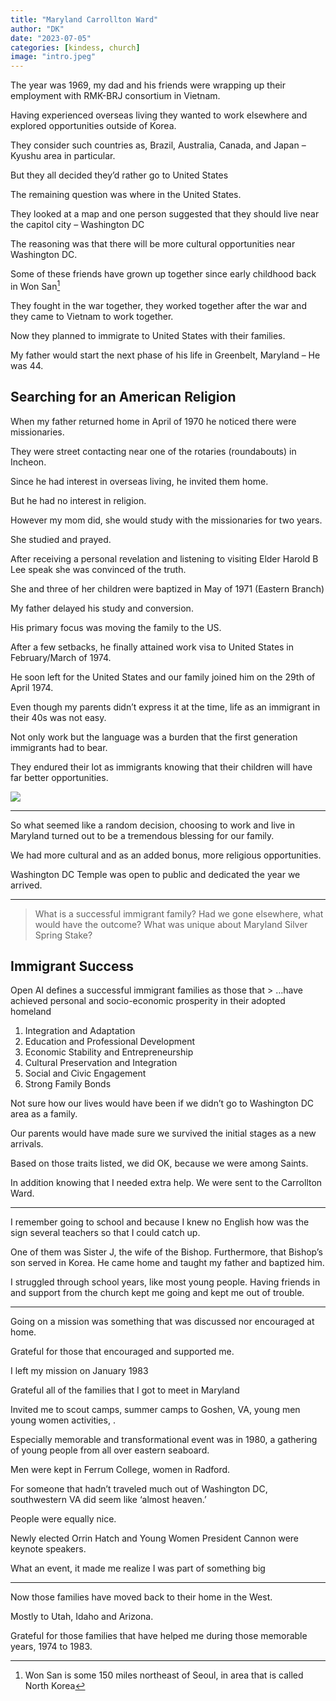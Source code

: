 ```yaml
---
title: "Maryland Carrollton Ward"
author: "DK"
date: "2023-07-05"
categories: [kindess, church]
image: "intro.jpeg"
---
```


The year was 1969, my dad and his friends were wrapping up their employment with RMK-BRJ consortium in Vietnam.

Having experienced overseas living they wanted to work elsewhere and explored opportunities outside of Korea.

They consider such countries as, Brazil, Australia, Canada, and Japan -- Kyushu area in particular.

But they all decided they'd rather go to United States

The remaining question was where in the United States.

They looked at a map and one person suggested that they should live near the capitol city -- Washington DC

The reasoning was that there will be more cultural opportunities near Washington DC.

Some of these friends have grown up together since early childhood back in Won San[^1]

[^1]: Won San is some 150 miles northeast of Seoul, in area that is called North Korea

They fought in the war together, they worked together after the war and they came to Vietnam to work together.

Now they planned to immigrate to United States with their families.

My father would start the next phase of his life in Greenbelt, Maryland -- He was 44.

## Searching for an American Religion

When my father returned home in April of 1970 he noticed there were missionaries.

They were street contacting near one of the rotaries (roundabouts) in Incheon.

Since he had interest in overseas living, he invited them home.

But he had no interest in religion.

However my mom did, she would study with the missionaries for two years.

She studied and prayed.

After receiving a personal revelation and listening to visiting Elder Harold B Lee speak she was convinced of the truth.

She and three of her children were baptized in May of 1971 (Eastern Branch)

My father delayed his study and conversion.

His primary focus was moving the family to the US.

After a few setbacks, he finally attained work visa to United States in February/March of 1974.

He soon left for the United States and our family joined him on the 29th of April 1974.

Even though my parents didn't express it at the time, life as an immigrant in their 40s was not easy.

Not only work but the language was a burden that the first generation immigrants had to bear.

They endured their lot as immigrants knowing that their children will have far better opportunities.

![](main.jpeg)

------------------------------------------------------------------------

So what seemed like a random decision, choosing to work and live in Maryland turned out to be a tremendous blessing for our family.

We had more cultural and as an added bonus, more religious opportunities.

Washington DC Temple was open to public and dedicated the year we arrived.

------------------------------------------------------------------------

> What is a successful immigrant family? Had we gone elsewhere, what would have the outcome? What was unique about Maryland Silver Spring Stake?

## Immigrant Success

Open AI defines a successful immigrant families as those that \> ...have achieved personal and socio-economic prosperity in their adopted homeland

1.  Integration and Adaptation
2.  Education and Professional Development
3.  Economic Stability and Entrepreneurship
4.  Cultural Preservation and Integration
5.  Social and Civic Engagement
6.  Strong Family Bonds

Not sure how our lives would have been if we didn't go to Washington DC area as a family.

Our parents would have made sure we survived the initial stages as a new arrivals.

Based on those traits listed, we did OK, because we were among Saints.

In addition knowing that I needed extra help. We were sent to the Carrollton Ward.

------------------------------------------------------------------------

I remember going to school and because I knew no English how was the sign several teachers so that I could catch up.

One of them was Sister J, the wife of the Bishop. Furthermore, that Bishop's son served in Korea. He came home and taught my father and baptized him.

I struggled through school years, like most young people. Having friends in and support from the church kept me going and kept me out of trouble.

------------------------------------------------------------------------

Going on a mission was something that was discussed nor encouraged at home.

Grateful for those that encouraged and supported me.

I left my mission on January 1983

Grateful all of the families that I got to meet in Maryland

Invited me to scout camps, summer camps to Goshen, VA, young men young women activities, .

Especially memorable and transformational event was in 1980, a gathering of young people from all over eastern seaboard.

Men were kept in Ferrum College, women in Radford.

For someone that hadn't traveled much out of Washington DC, southwestern VA did seem like 'almost heaven.'

People were equally nice.

Newly elected Orrin Hatch and Young Women President Cannon were keynote speakers.

What an event, it made me realize I was part of something big

------------------------------------------------------------------------

Now those families have moved back to their home in the West.

Mostly to Utah, Idaho and Arizona.

Grateful for those families that have helped me during those memorable years, 1974 to 1983.
